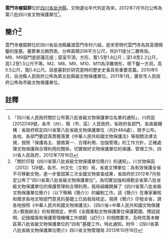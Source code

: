 {{msg:四川省文物保護單位
|名稱 = 雲門寺瘞窟群
|編號 = 70
|圖片 = 
|級別 = S8
|分類 = 
|時代 = [[宋代|宋代]]
|地点 = [[四川省|四川省]][[岳池縣|岳池縣]]
|坐標 =
|登錄 = 2012年7月16日
}}
'''雲門寺瘞窟群'''位於[[四川省|四川省]][[岳池縣|岳池縣]]，文物遺址年代判定為宋。2012年7月16日公佈為第八批四川省文物保護單位<ref>「四川省人民政府關於公布第八批省級文物保護單位名單的通知」，川府函[2012]149號，各市（州）、縣（市、區）人民政府，省政府各部門、各直屬機構：省政府核定四川省第八批省級文物保護單位（共計484處），現予公布。各地、各部門要認真貫徹落實《中華人民共和國文物保護法》等相關法律法規，按照「保護為主、搶救第一、合理利用、加強管理」的工作方針，正確處理文物保護與合理利用的關係，切實做好文物保護單位的保護、管理工作。四川省人民政府，2012年7月16日</ref>。
== 簡介<ref>「關於印發《四川省第八批省級文物保護單位簡介》的通知」，川文物保函〔2013〕128號，各市、州文化（文物）局，省直文博單位：為有效保護全省不可移動文物，進一步鞏固第三次全國文物普查成果，省政府於2012年7月核定公佈了“四川省第八批省級文物保護單位”。為切實加強和規範全省第八批省級文物保護單位的保護管理和合理利用，我局組織開展了《四川省第八批省級文物保護單位簡介》（以下簡稱《簡介》）的編制工作。該《簡介》在專家審核和徵求各地文物部門意見的基礎上已由我局核定。現將《簡介》印發全省，請各地按照《中華人民共和國文物保護法》、《四川省<中華人民共和國文物保護法>實施辦法》的有關規定，參照《全國重點文物保護單位保護範圍、標誌說明、記錄檔案和保護管理機構工作規範（試行）》的相關要求，及時完善本轄區第八批省級文物保護單位的“四有”基礎工作。特此通知。附件：《四川省第八批省級文物保護單位簡介》四川省文物管理局  2013年10月16日</ref> == 
雲門寺瘞窟群位於四川省岳池縣羅渡雲門寺村六組，是宋至明代雲門寺為其高僧開鑿的崖墓。墓葬東北朝西南，分佈面積208平方公尺，共計11座分二層佈局。M8、M9窟門底部蓮花座；窟室平頂，方形，寬1.5至1.8公尺；深1.8至2.2公尺，高1.2至1.5公尺不等。M2、M8、M9、M10、M11為浮雕塔形，塔下鑿一方洞，高0.5公尺，寬0.4公尺。該崖墓對於研究當時的歷史史事具有重要意義。2010年5月，岳池縣人民政府公佈為第五批縣級文物保護單位。2011年1月，廣安市人民政府公佈為市級文物保護單位。
==註釋==
{{reflist}}
{{文物保護單位小作品}}